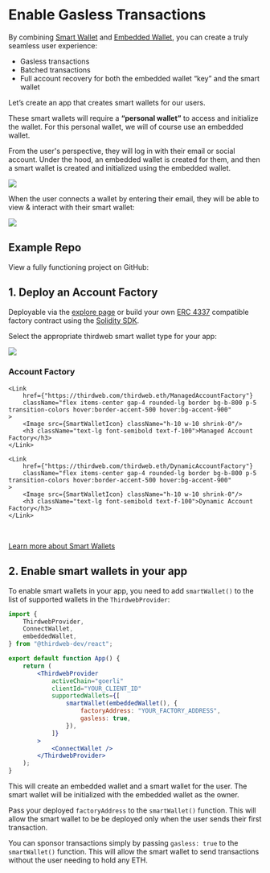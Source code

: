 
# Enable Gasless Transactions

By combining [Smart Wallet](/wallets/smart-wallet) and [Embedded Wallet](/wallets/embedded-wallet/overview), you can create a truly seamless user experience:

- Gasless transactions
- Batched transactions
- Full account recovery for both the embedded wallet “key” and the smart wallet

Let’s create an app that creates smart wallets for our users.

These smart wallets will require a **“personal wallet”** to access and initialize the wallet. For this personal wallet, we will of course use an embedded wallet.

From the user's perspective, they will log in with their email or social account. Under the hood, an embedded wallet is created for them, and then a smart wallet is created and initialized using the embedded wallet.

<Image src={ConnectCompat} />

When the user connects a wallet by entering their email, they will be able to view & interact with their smart wallet:

<Image src={ConnectDropdown} />

## Example Repo

View a fully functioning project on GitHub:

<div className="col col--12" style={{ padding: 8 }}>
	<OpenSourceCard
		title="Source Code"
		href="https://github.com/thirdweb-example/embedded-smart-wallet"
	/>
</div>

## 1. Deploy an Account Factory

Deployable via the [explore page](https://thirdweb.com/explore/smart-wallet) or build your own [ERC 4337](https://eips.ethereum.org/EIPS/eip-4337) compatible factory contract using the [Solidity SDK](/contracts/build/base-contracts/erc-4337).

Select the appropriate thirdweb smart wallet type for your app:

<div className="grid gap-3 md:grid-cols-2">
	<Link
		href={"https://thirdweb.com/thirdweb.eth/AccountFactory"}
		className="flex items-center gap-4 rounded-lg border bg-b-800 p-5 transition-colors hover:border-accent-500 hover:bg-accent-900"
	>
		<Image src={SmartWalletIcon} className="h-10 w-10 shrink-0"/>
		<h3 className="text-lg font-semibold text-f-100">Account Factory</h3>
	</Link>

    <Link
    	href={"https://thirdweb.com/thirdweb.eth/ManagedAccountFactory"}
    	className="flex items-center gap-4 rounded-lg border bg-b-800 p-5 transition-colors hover:border-accent-500 hover:bg-accent-900"
    >
    	<Image src={SmartWalletIcon} className="h-10 w-10 shrink-0"/>
    	<h3 className="text-lg font-semibold text-f-100">Managed Account Factory</h3>
    </Link>

    <Link
    	href={"https://thirdweb.com/thirdweb.eth/DynamicAccountFactory"}
    	className="flex items-center gap-4 rounded-lg border bg-b-800 p-5 transition-colors hover:border-accent-500 hover:bg-accent-900"
    >
    	<Image src={SmartWalletIcon} className="h-10 w-10 shrink-0"/>
    	<h3 className="text-lg font-semibold text-f-100">Dynamic Account Factory</h3>
    </Link>

</div>

<br />

[Learn more about Smart Wallets](/wallets/smart-wallet)

## 2. Enable smart wallets in your app

To enable smart wallets in your app, you need to add `smartWallet()` to the list of supported wallets in the `ThirdwebProvider`:

```jsx
import {
	ThirdwebProvider,
	ConnectWallet,
	embeddedWallet,
} from "@thirdweb-dev/react";

export default function App() {
	return (
		<ThirdwebProvider
			activeChain="goerli"
			clientId="YOUR_CLIENT_ID"
			supportedWallets={[
				smartWallet(embeddedWallet(), {
					factoryAddress: "YOUR_FACTORY_ADDRESS",
					gasless: true,
				}),
			]}
		>
			<ConnectWallet />
		</ThirdwebProvider>
	);
}
```

This will create an embedded wallet and a smart wallet for the user. The smart wallet will be initialized with the embedded wallet as the owner.

Pass your deployed `factoryAddress` to the `smartWallet()` function. This will allow the smart wallet to be be deployed only when the user sends their first transaction.

You can sponsor transactions simply by passing `gasless: true` to the `smartWallet()` function. This will allow the smart wallet to send transactions without the user needing to hold any ETH.
